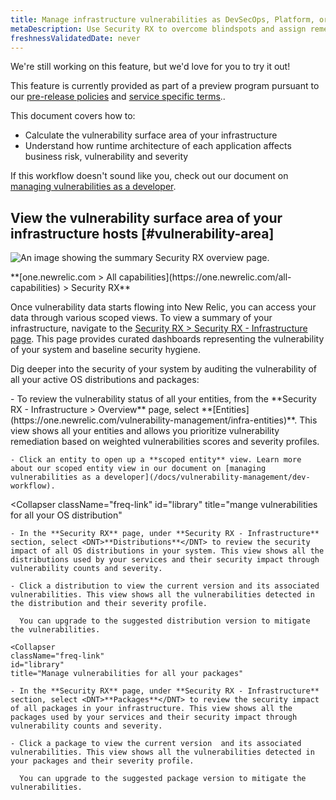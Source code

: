 ```yaml
---
title: Manage infrastructure vulnerabilities as DevSecOps, Platform, or Security security team
metaDescription: Use Security RX to overcome blindspots and assign remediation to developers as a security team.
freshnessValidatedDate: never
---
```


<Callout variant="preview" title="Meet Security RX - Infrastructure">	
We're still working on this feature, but we'd love for you to try it out!	
  
This feature is currently provided as part of a preview program pursuant to our [pre-release policies](/docs/licenses/license-information/referenced-policies/new-relic-pre-release-policy) and [service specific terms](https://newrelic.com/termsandconditions/service-specific)..	
  
</Callout>	

This document covers how to:

* Calculate the vulnerability surface area of your infrastructure
* Understand how runtime architecture of each application affects business risk, vulnerability and severity

If this workflow doesn't sound like you, check out our document on [managing vulnerabilities as a developer](/docs/vulnerability-management/dev-workflow).


## View the vulnerability surface area of your infrastructure hosts [#vulnerability-area]

<img
  title="Security RX overview"
  alt="An image showing the summary Security RX overview page."
  src="/images/security_screenshot-infra.webp"
/>

<figcaption>
  <DNT>
    **[one.newrelic.com > All capabilities](https://one.newrelic.com/all-capabilities) > Security RX**
  </DNT>
</figcaption>

Once vulnerability data starts flowing into New Relic, you can access your data through various scoped views. To view a summary of your infrastructure, navigate to the [Security RX > Security RX - Infrastructure page](https://one.newrelic.com/vulnerability-management/infra-summary). This page provides curated dashboards representing the vulnerability of your system and baseline security hygiene.


Dig deeper into the security of your system by auditing the vulnerability of all your active OS distributions and packages:

<CollapserGroup>
  <Collapser
    className="freq-link"
    id="entity"
    title="Manage vulnerabilities for all your entities"
  >
    - To review the vulnerability status of all your entities, from the **Security RX - Infrastructure > Overview** page, select <DNT>**[Entities](https://one.newrelic.com/vulnerability-management/infra-entities)**</DNT>. This view shows all your entities and allows you prioritize vulnerability remediation based on weighted vulnerabilities scores and severity profiles.

    - Click an entity to open up a **scoped entity** view. Learn more about our scoped entity view in our document on [managing vulnerabilities as a developer](/docs/vulnerability-management/dev-workflow).


  </Collapser>

  <Collapser
    className="freq-link"
    id="library"
    title="mange vulnerabilities for all your OS distribution"
  >
    - In the **Security RX** page, under **Security RX - Infrastructure** section, select <DNT>**Distributions**</DNT> to review the security impact of all OS distributions in your system. This view shows all the distributions used by your services and their security impact through vulnerability counts and severity.

    - Click a distribution to view the current version and its associated vulnerabilities. This view shows all the vulnerabilities detected in the distribution and their severity profile. 

      You can upgrade to the suggested distribution version to mitigate the vulnerabilities.


  

  </Collapser>

    <Collapser
    className="freq-link"
    id="library"
    title="Manage vulnerabilities for all your packages"
  >
    - In the **Security RX** page, under **Security RX - Infrastructure** section, select <DNT>**Packages**</DNT> to review the security impact of all packages in your infrastructure. This view shows all the packages used by your services and their security impact through vulnerability counts and severity.

    - Click a package to view the current version  and its associated vulnerabilities. This view shows all the vulnerabilities detected in your packages and their severity profile. 

      You can upgrade to the suggested package version to mitigate the vulnerabilities.

  </Collapser>

</CollapserGroup>
